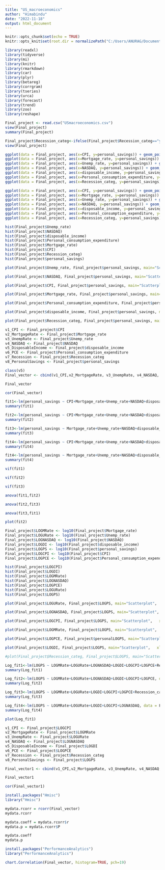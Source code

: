 ---
title: "US_macroeconomics"
author: "Himabindu"
date: "2022-11-18"
output: html_document
---

```{r setup, include=FALSE}
knitr::opts_chunk$set(echo = TRUE)
knitr::opts_knit$set(root.dir = normalizePath("C:/Users/ANURAG/Documents/Course540"))
```

```{r libraries}
library(readxl)
library(tidyverse)
library(mi)
library(knitr)
library(rmarkdown)
library(car)
library(plyr)
library(betareg)
library(corrgram)
library(tseries)
library(urca)
library(forecast)
library(trend)
library(zoo)
library(reshape)
```

```{r read the data}
Final_project <- read.csv("USmacroeconomics.csv")
view(Final_project)
summary(Final_project)
```

```{r}
Final_project$Recession_categ<-ifelse(Final_project$Recession_categ=="yes",1,0)
view(Final_project)
```


```{r graph the data}
ggplot(data = Final_project, aes(x=CPI, y=personal_savings)) + geom_point(size=2)
ggplot(data = Final_project, aes(x=Mortgage_rate, y=personal_savings)) + geom_point(size=2)
ggplot(data = Final_project, aes(x=Unemp_rate, y=personal_savings)) + geom_point(size=2)
ggplot(data = Final_project, aes(x=NASDAQ, y=personal_savings)) + geom_point(size=2)
ggplot(data = Final_project, aes(x=disposable_income, y=personal_savings)) + geom_point(size=2)
ggplot(data = Final_project, aes(x=Personal_consumption_expenditure, y=personal_savings)) + geom_point(size=2)
ggplot(data = Final_project, aes(x=Recession_categ, y=personal_savings)) + geom_point(size = 2)
```

```{r}
ggplot(data = Final_project, aes(x=CPI, y=personal_savings)) + geom_point(size=2) + geom_smooth()
ggplot(data = Final_project, aes(x=Mortgage_rate, y=personal_savings)) + geom_point(size=2) + geom_smooth()
ggplot(data = Final_project, aes(x=Unemp_rate, y=personal_savings)) + geom_point(size=2) + geom_smooth()
ggplot(data = Final_project, aes(x=NASDAQ, y=personal_savings)) + geom_point(size=2) + geom_smooth()
ggplot(data = Final_project, aes(x=disposable_income, y=personal_savings)) + geom_point(size=2) + geom_smooth()
ggplot(data = Final_project, aes(x=Personal_consumption_expenditure, y=personal_savings)) + geom_point(size=2) + geom_smooth()
ggplot(data = Final_project, aes(x=Recession_categ, y=personal_savings)) + geom_point(size = 2) +geom_smooth()
```


```{r}
hist(Final_project$Unemp_rate)
hist(Final_project$NASDAQ)
hist(Final_project$disposable_income)
hist(Final_project$Personal_consumption_expenditure)
hist(Final_project$Mortgage_rate)
hist(Final_project$CPI)
hist(Final_project$Recession_categ)
hist(Final_project$personal_savings)
```



```{r}
plot(Final_project$Unemp_rate, Final_project$personal_savings, main="Scatterplot",   xlab="unemp rate ", ylab="savings ", pch=19)

plot(Final_project$NASDAQ, Final_project$personal_savings, main="Scatterplot",   xlab="NASDAQ ", ylab="savings ", pch=19)

plot(Final_project$CPI, Final_project$personal_savings, main="Scatterplot",   xlab="CPI ", ylab="savings ", pch=19)

plot(Final_project$Mortgage_rate, Final_project$personal_savings, main="Scatterplot",   xlab="Mortgage Rate ", ylab="savings ", pch=19)

plot(Final_project$Personal_consumption_expenditure, Final_project$personal_savings, main="Scatterplot",   xlab="Personal Consumption Expediture ", ylab="savings ", pch=19)

plot(Final_project$disposable_income, Final_project$personal_savings, main="Scatterplot",   xlab="Disposable Income ", ylab="savings ", pch=19)

plot(Final_project$Recession_categ, Final_project$personal_savings, main="Scatterplot",   xlab="Recession ", ylab="savings ", pch=19)
```

```{r vectors}

v1_CPI <- Final_project$CPI
v2_MortgageRate <- Final_project$Mortgage_rate
v3_UnempRate <- Final_project$Unemp_rate
v4_NASDAQ <- Final_project$NASDAQ
v5_DisposableIncome <- Final_project$disposable_income
v6_PCE <- Final_project$Personal_consumption_expenditure
v7_Recession <- Final_project$Recession_categ
v8_PersonalSavings <- Final_project$personal_savings

class(v5)
Final_vector <- cbind(v1_CPI,v2_MortgageRate, v3_UnempRate, v4_NASDAQ, v5_DisposableIncome, v6_PCE, v7_Recession, v8_PersonalSavings )

Final_vector
```

```{r correlation matrix}
cor(Final_vector)
```

```{r linear model}
fit1<-lm(personal_savings ~ CPI+Mortgage_rate+Unemp_rate+NASDAQ+disposable_income+Personal_consumption_expenditure+Recession_categ, data = Final_project)
summary(fit1)
```

```{r linear model2}
fit2<-lm(personal_savings ~ CPI+Mortgage_rate+Unemp_rate+NASDAQ+disposable_income+Personal_consumption_expenditure, data = Final_project)
summary(fit2)
```

```{r linear model3}
fit3<-lm(personal_savings ~ Mortgage_rate+Unemp_rate+NASDAQ+disposable_income+Personal_consumption_expenditure, data = Final_project)
summary(fit3)
```
```{r}
fit4<-lm(personal_savings ~ CPI+Mortgage_rate+Unemp_rate+NASDAQ+disposable_income, data = Final_project)
summary(fit4)
```
```{r}
fit4<-lm(personal_savings ~ Mortgage_rate+Unemp_rate+NASDAQ+disposable_income+Personal_consumption_expenditure, data = Final_project)
summary(fit4)
```

```{r collinearity test}
vif(fit1)

```

```{r}
vif(fit2)
```

```{r}
vif(fit3)
```
```{r}
anova(fit1,fit2)
```

```{r}
anova(fit2,fit3)
```

```{r}
anova(fit3,fit1)
```

```{r}
plot(fit2)
```

```{r}
Final_project$LOGMRate <- log10(Final_project$Mortgage_rate)
Final_project$LOGURate <- log10(Final_project$Unemp_rate)
Final_project$LOGNASDAQ <- log10(Final_project$NASDAQ)
Final_project$LOGDI <- log10(Final_project$disposable_income)
Final_project$LOGPS <- log10(Final_project$personal_savings)
Final_project$LOGCPI <- log10(Final_project$CPI)
Final_project$LOGPCE <- log10(Final_project$Personal_consumption_expenditure)
```

```{r}
hist(Final_project$LOGCPI)
hist(Final_project$LOGDI)
hist(Final_project$LOGMRate)
hist(Final_project$LOGNASDAQ)
hist(Final_project$LOGPCE)
hist(Final_project$LOGURate)
hist(Final_project$LOGPS)
```

```{r}
plot(Final_project$LOGURate, Final_project$LOGPS, main="Scatterplot",   xlab="LOG unemployment rate ", ylab="LOG savings ", pch=19).

plot(Final_project$LOGNASDAQ, Final_project$LOGPS, main="Scatterplot",   xlab="LOG NASDAQ ", ylab="LOG savings ", pch=19)

plot(Final_project$LOGCPI, Final_project$LOGPS, main="Scatterplot",   xlab="LOG CPI ", ylab="LOG savings ", pch=19)

plot(Final_project$LOGMRate, Final_project$LOGPS, main="Scatterplot",   xlab="LOG Mortgage Rate ", ylab="LOG savings ", pch=19)

plot(Final_project$LOGPCE, Final_project$personalLOGPS, main="Scatterplot",   xlab="LOG Personal Consumption Expediture ", ylab="LOG savings ", pch=19)

plot(Final_project$LOGDI, Final_project$LOGPS, main="Scatterplot",   xlab="LOG Disposable Income ", ylab="LOG savings ", pch=19)

#plot(Final_project$Recession_categ, Final_project$LOGPS, main="Scatterplot",   xlab="Recession ", ylab="LOG savings ", pch=19)
```


```{r regression - tranformed variables}
Log_fit1<-lm(LOGPS ~ LOGMRate+LOGURate+LOGNASDAQ+LOGDI+LOGCPI+LOGPCE+Recession_categ, data = Final_project)
summary(Log_fit1)
```

```{r}
Log_fit2<-lm(LOGPS ~ LOGMRate+LOGURate+LOGNASDAQ+LOGDI+LOGCPI+LOGPCE, data = Final_project)
summary(Log_fit2)
```


```{r}
Log_fit3<-lm(LOGPS ~ LOGMRate+LOGURate+LOGDI+LOGCPI+LOGPCE+Recession_categ, data = Final_project)
summary(Log_fit3)
```

```{r}
Log_fit4<-lm(LOGPS ~ LOGMRate+LOGURate+LOGDI+LOGCPI+LOGNASDAQ, data = Final_project)
summary(Log_fit4)
```

```{r}
plot(Log_fit1)
```



```{r}
v1_CPI <- Final_project$LOGCPI
v2_MortgageRate <- Final_project$LOGMRate
v3_UnempRate <- Final_project$LOGURate
v4_NASDAQ <- Final_project$LOGNASDAQ
v5_DisposableIncome <- Final_project$LOGDI
v6_PCE <- Final_project$LOGPCE
v7_Recession <- Final_project$Recession_categ
v8_PersonalSavings <- Final_project$LOGPS

Final_vector1 <- cbind(v1_CPI,v2_MortgageRate, v3_UnempRate, v4_NASDAQ, v5_DisposableIncome, v6_PCE, v7_Recession, v8_PersonalSavings )

Final_vector1
```

```{r}
cor(Final_vector1)
```


```{r}
install.packages("Hmisc")
library("Hmisc")
```

```{r correlation and p values}
mydata.rcorr = rcorr(Final_vector)
mydata.rcorr

mydata.coeff = mydata.rcorr$r
mydata.p = mydata.rcorr$P

mydata.coeff
mydata.p
```

```{r}
install.packages("PerformanceAnalytics")
library("PerformanceAnalytics")
```

```{r}
chart.Correlation(Final_vector, histogram=TRUE, pch=19)
```


